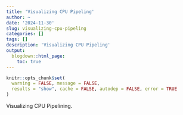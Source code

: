 ```yaml
---
title: 'Visualizing CPU Pipeling'
author: ~
date: '2024-11-30'
slug: visualizing-cpu-pipeling
categories: []
tags: []
description: 'Visualizing CPU Pipeling'
output:
  blogdown::html_page:
    toc: true
---
```


```r
knitr::opts_chunk$set(
  warning = FALSE, message = FALSE,
  results = "show", cache = FALSE, autodep = FALSE, error = TRUE
)
```

Visualizing CPU Pipelining.

